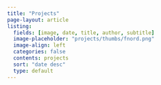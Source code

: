 ```yaml
---
title: "Projects"
page-layout: article
listing: 
  fields: [image, date, title, author, subtitle]
  image-placeholder: "projects/thumbs/fnord.png"
  image-align: left
  categories: false
  contents: projects
  sort: "date desc"  
  type: default 
---
```

